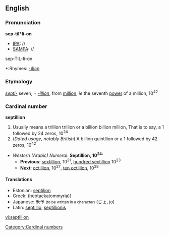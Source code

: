 ==English==
===Pronunciation===

'''sep-til*li-on'''
*[[IPA]]: //
*[[SAMPA]]: //
sep-TIL-li-on
*:Rhymes: [[Rhymes:English:-ɪljən|-ɪljən]]
===Etymology===
''[[septi-]]'' seven, + ''[[-illion]]'', from [[million]]; ''ie'' the seventh [[power]] of a million, 10<sup>42</sup>

===Cardinal number===
'''septillion'''
#Usually means a trillion trillion or a billion billion million, That is to say, a 1 followed by 24 zeros, 10<sup>24</sup>
#(''Dated usage, notably British'') A billion quintllion or a 1 followed by 42 zeros, 10<sup>42</sup>
*''Western (Arabic) Numeral'': '''Septillion, 10<sup>24</sup>''''
**'''Previous''': [[sextillion]], 10<sup>21</sup>, [[hundred sextillion]] 10<sup>23</sup>
**'''Next''': [[octillion]], 10<sup>27</sup>, [[ten octillion]], 10<sup>28</sup>

====Translations====
*Estonian: [[septiljon]]
*Greek: (heptaekatommyria)]
*Japanese: 禾予 <small>(to be written in a character)</small> (じょ, jo)
*Latin: [[septillio]], [[septillionis]]

[[Category:Cardinal numbers]]

[[vi:septillion]]